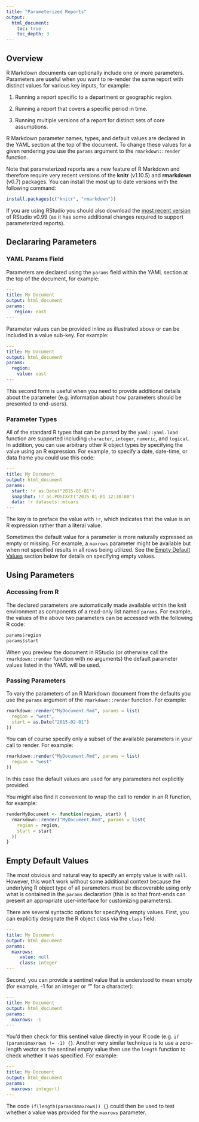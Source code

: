 ```yaml
---
title: "Parameterized Reports"
output:
  html_document:
    toc: true
    toc_depth: 3
---
```


## Overview

R Markdown documents can optionally include one or more parameters. Parameters are useful when you want to re-render the same report with distinct values for various key inputs, for example:

1. Running a report specific to a department or geographic region.

2. Running a report that covers a specific period in time.

3. Running multiple versions of a report for distinct sets of core assumptions.

R Markdown parameter names, types, and default values are declared in the YAML section at the top of the document. To change these values for a given rendering you use the `params` argument to the `rmarkdown::render` function.

Note that parameterized reports are a new feature of R Markdown and therefore require very recent versions of the **knitr** (v1.10.5) and **rmarkdown** (v0.7) packages. You can install the most up to date versions with the following command:

```r
install.packages(c("knitr", "rmarkdown"))
```

If you are using RStudio you should also download the [most recent version](http://www.rstudio.com/products/rstudio/download/) of RStudio v0.99 (as it has some additional changes required to support parameterized reports).

## Declararing Parameters

### YAML Params Field

Parameters are declared using the `params` field within the YAML section at the top of the document, for example:

```yaml
---
title: My Document
output: html_document
params:
   region: east
---
```

Parameter values can be provided inline as illustrated above or can be included in a value sub-key. For example:

```yaml
---
title: My Document
output: html_document
params:
  region:
    value: east
---
```

This second form is useful when you need to provide additional details about the parameter (e.g. information about how parameters should be presented to end-users). 

### Parameter Types

All of the standard R types that can be parsed by the `yaml::yaml.load` function are supported including `character`, `integer`, `numeric`, and `logical`. In addition, you can use arbitrary other R object types by specifying the value using an R expression. For example, to specify a date, date-time, or data frame you could use this code:

```yaml
---
title: My Document
output: html_document
params:
  start: !r as.Date("2015-01-01")
  snapshot: !r as.POSIXct("2015-01-01 12:30:00")
  data: !r datasets::mtcars
---
```

The key is to preface the value with `!r`, which indicates that the value is an R expression rather than a literal value.

Sometimes the default value for a parameter is more naturally expressed as empty or missing. For example, a `maxrows` parameter might be available but when not specified results in all rows being utilized. See the [Empty Default Values] section below for details on specifying empty values.


## Using Parameters

### Accessing from R

The declared parameters are automatically made available within the knit environment as components of a read-only list named `params`. For example, the values of the above two parameters can be accessed with the following R code:

```r
params$region
params$start
```

When you preview the document in RStudio (or otherwise call the `rmarkdown::render` function with no arguments) the default parameter values listed in the YAML will be used.


### Passing Parameters

To vary the parameters of an R Markdown document from the defaults you use the `params` argument of the `rmarkdown::render` function. For example:

```r
rmarkdown::render("MyDocument.Rmd", params = list(
  region = "west",
  start = as.Date("2015-02-01")
))
```

You can of course specify only a subset of the available parameters in your call to render. For example:

```r
rmarkdown::render("MyDocument.Rmd", params = list(
  region = "west"
))
```

In this case the default values are used for any parameters not explicitly provided.


You might also find it convenient to wrap the call to render in an R function, for example:

```r
renderMyDocument <- function(region, start) {
  rmarkdown::render("MyDocument.Rmd", params = list(
    region = region,
    start = start
  ))
}
```

## Empty Default Values

The most obvious and natural way to specify an empty value is with `null`. However, this won't work without some additional context because the underlying R object type of all parameters must be discoverable using only what is contained in the `params` declaration (this is so that front-ends can present an appropriate user-interface for customizing parameters). 

There are several syntactic options for specifying empty values. First, you can explicitly designate the R object class via the `class` field:

```yaml
---
title: My Document
output: html_document
params:
  maxrows: 
     value: null
     class: integer
---
```

Second, you can provide a sentinel value that is understood to mean empty (for example, -1 for an integer or "" for a character):

```yaml
---
title: My Document
output: html_document
params:
  maxrows: -1
---
```

You'd then check for this sentinel value directly in your R code (e.g. `if (params$maxrows != -1) {}`. Another very similar technique is to use a zero-length vector as the sentinel empty value then use the `length` function to check whether it was specified. For example:

```yaml
---
title: My Document
output: html_document
params:
  maxrows: integer()
---
```

The code `if(length(params$maxrows)) {}` could then be used to test whether a value was provided for the `maxrows` parameter.



